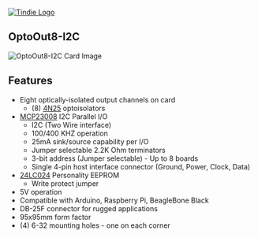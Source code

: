 <a href="https://www.tindie.com/products/5158/" ><img src="http://land-boards.com/blwiki/images/5/51/Tindie-mediums.png" alt="Tindie Logo"></img></a>

== OptoOut8-I2C ==

<img src="http://land-boards.com/blwiki/images/3/3f/OptoIn8-I2C-X3-CCA-5456-720px.jpg" alt="OptoOut8-I2C Card Image"></img>

== Features ==

* Eight optically-isolated output channels on card
** (8) [https://www.vishay.com/docs/83725/4n25.pdf 4N25] optoisolators
* [http://ww1.microchip.com/downloads/en/DeviceDoc/MCP23008-MCP23S08-Data-Sheet-20001919F.pdf MCP23008] I2C Parallel I/O
** I2C (Two Wire interface)
** 100/400 KHZ operation
** 25mA sink/source capability per I/O
** Jumper selectable 2.2K Ohm terminators
** 3-bit address (Jumper selectable) - Up to 8 boards
** Single 4-pin host interface connector (Ground, Power, Clock, Data)
* [https://ww1.microchip.com/downloads/en/DeviceDoc/21210N.pdf 24LC024] Personality EEPROM
** Write protect jumper
* 5V operation
* Compatible with Arduino, Raspberry Pi, BeagleBone Black
* DB-25F connector for rugged applications
* 95x95mm form factor
* (4) 6-32 mounting holes - one on each corner

